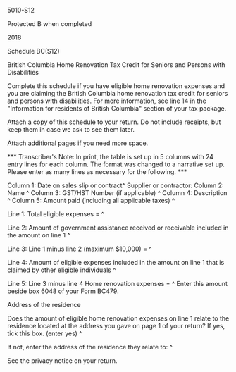 ﻿5010-S12 
 
Protected B when completed 
 
2018 
 
Schedule BC(S12) 
 
British Columbia Home Renovation Tax Credit for Seniors and Persons with 
Disabilities 
 
Complete this schedule if you have eligible home renovation expenses and you 
are claiming the British Columbia home renovation tax credit for seniors and 
persons with disabilities. For more information, see line 14 in the 
"Information for residents of British Columbia" section of your tax package. 
 
Attach a copy of this schedule to your return. Do not include receipts, but 
keep them in case we ask to see them later. 
 
Attach additional pages if you need more space. 
 
*** Transcriber's Note: In print, the table is set up in 5 columns with 24 
entry lines for each column. The format was changed to a narrative set up. 
Please enter as many lines as necessary for the following. *** 
 
Column 1: Date on sales slip or contract^
Supplier or contractor: 
Column 2: Name ^
Column 3: GST/HST Number (if applicable) ^
Column 4: Description ^
Column 5: Amount paid (including all applicable taxes) ^
 
Line 1: Total eligible expenses = ^
 
Line 2: Amount of government assistance received or receivable included in 
the amount on line 1 ^
 
Line 3: Line 1 minus line 2 (maximum $10,000) = ^
 
Line 4: Amount of eligible expenses included in the amount on line 1 that is 
claimed by other eligible individuals ^
 
Line 5: Line 3 minus line 4 Home renovation expenses = ^
Enter this amount beside box 6048 of your Form BC479.  
 
Address of the residence 
 
Does the amount of eligible home renovation expenses on line 1 relate to the 
residence located at the address you gave on page 1 of your return? 
If yes, tick this box. (enter yes) ^
 
If not, enter the address of the residence they relate to: ^
 
See the privacy notice on your return.
